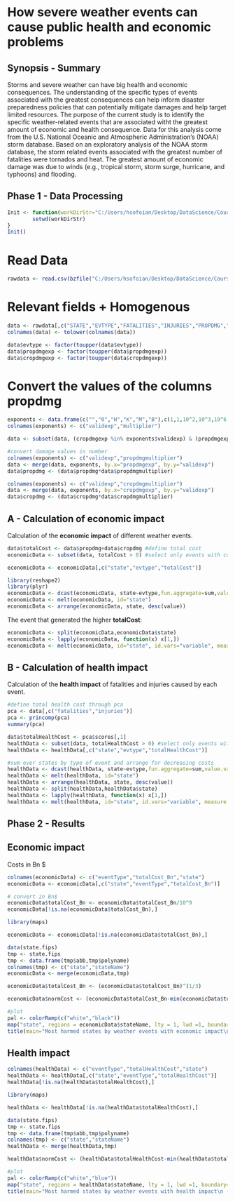 How severe weather events can cause public health and economic problems
=======================================================================

Synopsis - Summary 
-----------------------------------------------------------------------
 Storms and severe weather can have big health and economic consequences. The understanding of the specific types of events associated with the greatest consequences can help inform disaster preparedness policies that can potentially mitigate damages and help target limited resources. 
 The purpose of the current study is to identify the specific weather-related events that are associated witht the greatest amount of economic and health consequence. 
 Data for this analysis come from the U.S. National Oceanic and Atmospheric Administration's (NOAA) storm database. Based on an exploratory analysis of the NOAA storm database, the storm related events associated with the greatest number of fatalities were tornados and heat. The greatest amount of economic damage was due to winds (e.g., tropical storm, storm surge, hurricane, and typhoons) and flooding.



Phase 1 - Data Processing
-----------------------------------------------------------------------

```r
Init <- function(workDirStr="C:/Users/hsofoian/Desktop/DataScience/Course 5 - Reproducible Research/RepData_PeerAssessment2"){
        setwd(workDirStr)      
}
Init()
```

# Read Data
```r
rawdata <- read.csv(bzfile("C:/Users/hsofoian/Desktop/DataScience/Course 5 - Reproducible Research/data/repdata_data_StormData.csv.bz2"))

```

# Relevant fields + Homogenous
```r
data <- rawdata[,c("STATE","EVTYPE","FATALITIES","INJURIES","PROPDMG","PROPDMGEXP","CROPDMG","CROPDMGEXP")]
colnames(data) <- tolower(colnames(data)) 

data$evtype <- factor(toupper(data$evtype)) 
data$propdmgexp <- factor(toupper(data$propdmgexp))
data$cropdmgexp <- factor(toupper(data$cropdmgexp))
```

# Convert the values of the columns **propdmg**
```r
exponents <- data.frame(c("","0","H","K","M","B"),c(1,1,10^2,10^3,10^6,10^9))
colnames(exponents) <- c("validexp","multiplier")

data <- subset(data, (cropdmgexp %in% exponents$validexp) & (propdmgexp %in% exponents$validexp))

#convert damage values in number
colnames(exponents) <- c("validexp","propdmgmultiplier")
data <- merge(data, exponents, by.x="propdmgexp", by.y="validexp")
data$propdmg <- (data$propdmg*data$propdmgmultiplier)

colnames(exponents) <- c("validexp","cropdmgmultiplier")
data <- merge(data, exponents, by.x="cropdmgexp", by.y="validexp")
data$cropdmg <- (data$cropdmg*data$cropdmgmultiplier)
```

A - Calculation of economic impact
--------------------------------

Calculation of the **economic impact** of different weather events. 
```r
data$totalCost <- data$propdmg+data$cropdmg #define total cost
economicData <- subset(data, totalCost > 0) #select only events with cost > 0

economicData <- economicData[,c("state","evtype","totalCost")]

library(reshape2)
library(plyr)
economicData <- dcast(economicData, state~evtype,fun.aggregate=sum,value.var="totalCost")
economicData <- melt(economicData, id="state")
economicData <- arrange(economicData, state, desc(value))
```

The event that generated the higher **totalCost**:
```r
economicData <- split(economicData,economicData$state)
economicData <- lapply(economicData, function(x) x[1,])
economicData <- melt(economicData, id="state", id.vars="variable", measure.vars="value")
```


B - Calculation of health impact
------------------------------

Calculation of the **health impact** of fatalities and injuries caused by each event. 
```r
#define total health cost through pca
pca <- data[,c("fatalities","injuries")]
pca <- princomp(pca)
summary(pca)

data$totalHealthCost <- pca$scores[,1]
healthData <- subset(data, totalHealthCost > 0) #select only events with cost > 0
healthData <- healthData[,c("state","evtype","totalHealthCost")]
```

```r
#sum over states by type of event and arrange for decreasing costs
healthData <- dcast(healthData, state~evtype,fun.aggregate=sum,value.var="totalHealthCost")
healthData <- melt(healthData, id="state")
healthData <- arrange(healthData, state, desc(value))
healthData <- split(healthData,healthData$state)
healthData <- lapply(healthData, function(x) x[1,])
healthData <- melt(healthData, id="state", id.vars="variable", measure.vars="value")
```


Phase 2 - Results
-----------------------------------------------------------------------

Economic impact
------------------------------

Costs in Bn $
```r
colnames(economicData) <- c("eventType","totalCost_Bn","state")
economicData <- economicData[,c("state","eventType","totalCost_Bn")]

# convert in Bn$
economicData$totalCost_Bn <- economicData$totalCost_Bn/10^9
economicData[!is.na(economicData$totalCost_Bn),]
```

```r
library(maps)

economicData <- economicData[!is.na(economicData$totalCost_Bn),]

data(state.fips)
tmp <- state.fips
tmp <- data.frame(tmp$abb,tmp$polyname)
colnames(tmp) <- c("state","stateName")
economicData <- merge(economicData,tmp)

economicData$totalCost_Bn <- (economicData$totalCost_Bn)^(1/3)

economicData$normCost <- (economicData$totalCost_Bn-min(economicData$totalCost_Bn))/(max(economicData$totalCost_Bn)-min(economicData$totalCost_Bn))

#plot
pal <- colorRamp(c("white","black"))
map("state", regions = economicData$stateName, lty = 1, lwd =1, boundary=TRUE, fill=TRUE, col=rgb(pal(economicData$normCost)/255))
title(main="Most harmed states by weather events with economic impact\n (white: least harmed, black: most harmed)")
```

Health impact
-------------------------

```r
colnames(healthData) <- c("eventType","totalHealthCost","state")
healthData <- healthData[,c("state","eventType","totalHealthCost")]
healthData[!is.na(healthData$totalHealthCost),]
```

```r
library(maps)

healthData <- healthData[!is.na(healthData$totalHealthCost),]

data(state.fips)
tmp <- state.fips
tmp <- data.frame(tmp$abb,tmp$polyname)
colnames(tmp) <- c("state","stateName")
healthData <- merge(healthData,tmp)

healthData$normCost <- (healthData$totalHealthCost-min(healthData$totalHealthCost))/(max(healthData$totalHealthCost)-min(healthData$totalHealthCost))

#plot
pal <- colorRamp(c("white","blue"))
map("state", regions = healthData$stateName, lty = 1, lwd =1, boundary=TRUE, fill=TRUE, col=rgb(pal(healthData$normCost)/255))
title(main="Most harmed states by weather events with health impact\n (blue: most harmed, white: least harmed)")
```
